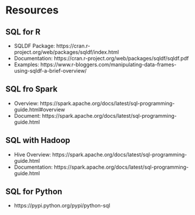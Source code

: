 # Resources

## SQL for R

* SQLDF Package: https://cran.r-project.org/web/packages/sqldf/index.html
* Documentation: https://cran.r-project.org/web/packages/sqldf/sqldf.pdf
* Examples: https://www.r-bloggers.com/manipulating-data-frames-using-sqldf-a-brief-overview/

## SQL fro Spark

* Overview: https://spark.apache.org/docs/latest/sql-programming-guide.html#overview
* Document: https://spark.apache.org/docs/latest/sql-programming-guide.html

## SQL with Hadoop

* Hive Overview: https://spark.apache.org/docs/latest/sql-programming-guide.html
* Documentation: https://spark.apache.org/docs/latest/sql-programming-guide.html

## SQL for Python

* https://pypi.python.org/pypi/python-sql
